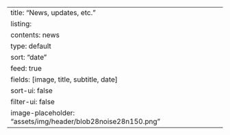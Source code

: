 ---
title: "News, updates, etc."
listing:
  contents: news
  type: default
  sort: "date"
  feed: true
  fields: [image, title, subtitle, date]
  sort-ui: false
  filter-ui: false
  image-placeholder: "assets/img/header/blob28noise28n150.png"
---